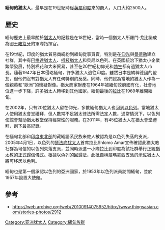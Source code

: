 {{no footnotes|time=2018-05-23T09:02:37+00:00}}
'''緬甸的猶太人'''，最早是在19世紀時從[[英屬印度|英屬印度]]來的商人，人口大約2500人。

==歷史==
緬甸歷史上最早關於[[猶太人|猶太人]]的記載是在18世紀，當時一個猶太人所羅門·戈比諾成為國王[[雍笈牙|雍笈牙]]的軍隊指揮官。

在19世紀，印度的猶太貿易商紛紛到緬甸從事買賣，特別是在[[仰光|仰光]]與[[曼德勒|曼德勒]]建立社群，其中有[[巴格達猶太人|巴格達猶太人]]、[[柯枝猶太人|柯枝猶太人]]和貝尼以色列。在英國統治下猶太小企業繁榮發展，特別棉花和大米貿易，甚至在20世紀初仰光和[[勃生|勃生]]都有過猶太人市長。隨著1942年日本侵略緬甸，許多猶太人逃往印度。雖然日本是納粹德國的盟友，但他們沒有對猶太人有任何特別的反感。同時，他們認為當地的猶太人作為一個親英和“歐洲”的懷疑對像。猶太商家財產在1964年被緬甸政府國有化，社會地位進一步下降，許多猶太人轉移到其他國家。緬甸最後的[[拉比|拉比]]在1969年離開緬甸。

在2002年，只有20位猶太人留在仰光，多數緬甸猶太人也回到[[以色列|以色列]]。當地猶太人使用猶太會堂禮拜，但人數常不足猶太律法所需法定人數，通常情況下，以色列使館會幫助猶太教堂保持經常性的服務。在2011年，有45位猶太人在猶太會堂禮拜，創下最高紀錄。

在緬甸北部和[[印度東北部|印度東北部]]的藏緬語系民族米佐人被認為是以色列失落的支派，2005年4月1日，以色列的[[瑟法底犹太人|瑟法底犹太人]]首席拉比Shlomo Amar宣佈確認此猶太教社群為可信的以色列失落支派，並同時派遣一小隊拉比到印度為該社群舉行正統猶太教的正式歸信儀式。根據以色列的回歸法，此批自稱屬瑪拿西支派的米佐猶太人將可移居以色列。

緬甸也是第一個承認以色列的亞洲國家，於1953年以色列派員訪問緬甸，並於1957年設置大使館。

==參考==
*https://web.archive.org/web/20100914075952/http://www.thingsasian.com/stories-photos/2912

[[Category:亚洲犹太人|Category:亚洲犹太人]]
[[Category:緬甸族群|Category:緬甸族群]]